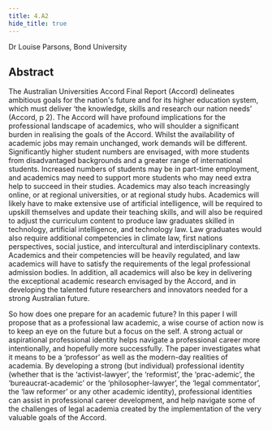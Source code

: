 ```yaml
---
title: 4.A2
hide_title: true
---
```


<AbstractHeader sKey='id4_A2'>
Dr Louise Parsons, Bond University
</AbstractHeader>

## Abstract
The Australian Universities Accord Final Report (Accord) delineates ambitious goals for the nation's future and for its higher education system, which must deliver ‘the knowledge, skills and research our nation needs’ (Accord, p 2). The Accord will have profound implications for the professional landscape of academics, who will shoulder a significant burden in realising the goals of the Accord. Whilst the availability of academic jobs may remain unchanged, work demands will be different. Significantly higher student numbers are envisaged, with more students from disadvantaged backgrounds and a greater range of international students. Increased numbers of students may be in part-time employment, and academics may need to support more students who may need extra help to succeed in their studies. Academics may also teach increasingly online, or at regional universities, or at regional study hubs. Academics will likely have to make extensive use of artificial intelligence, will be required to upskill themselves and update their teaching skills, and will also be required to adjust the curriculum content to produce law graduates skilled in technology, artificial intelligence, and technology law. Law graduates would also require additional competencies in climate law, first nations perspectives, social justice, and intercultural and interdisciplinary contexts. Academics and their competencies will be heavily regulated, and law academics will have to satisfy the requirements of the legal professional admission bodies. In addition, all academics will also be key in delivering the exceptional academic research envisaged by the Accord, and in developing the talented future researchers and innovators needed for a strong Australian future. 

So how does one prepare for an academic future? In this paper I will propose that as a professional law academic, a wise course of action now is to keep an eye on the future but a focus on the self. A strong actual or aspirational professional identity helps navigate a professional career more intentionally, and hopefully more successfully. The paper investigates what it means to be a ‘professor’ as well as the modern-day realities of academia. By developing a strong (but individual) professional identity (whether that is the ‘activist-lawyer’, the ‘reformist’, the ‘prac-ademic’, the ‘bureaucrat-academic’ or the ‘philosopher-lawyer’, the ‘legal commentator’, the ‘law reformer’ or any other academic identity), professional identities can assist in professional career development, and help navigate some of the challenges of legal academia created by the implementation of the very valuable goals of the Accord. 
